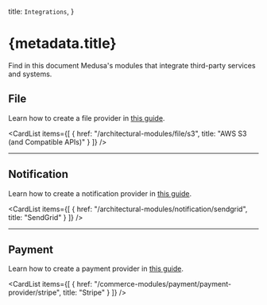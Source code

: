 
  title: `Integrations`,
}

# {metadata.title}

Find in this document Medusa's modules that integrate third-party services and systems.

## File

Learn how to create a file provider in [this guide](/references/file-provider-module).

<CardList
  items={[
    {
      href: "/architectural-modules/file/s3",
      title: "AWS S3 (and Compatible APIs)"
    }
  ]}
/>

---

## Notification

Learn how to create a notification provider in [this guide](/references/notification-provider-module).

<CardList
  items={[
    {
      href: "/architectural-modules/notification/sendgrid",
      title: "SendGrid"
    }
  ]}
/>

---

## Payment

Learn how to create a payment provider in [this guide](/references/payment/provider).

<CardList
  items={[
    {
      href: "/commerce-modules/payment/payment-provider/stripe",
      title: "Stripe"
    }
  ]}
/>
